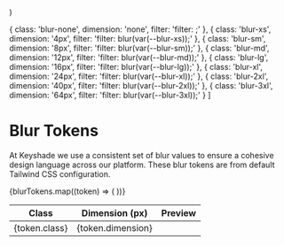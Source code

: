 
  <div
    style={{
      backgroundImage:
        'url("https://images.unsplash.com/photo-1506905925346-21bda4d32df4?w=400&h=400&fit=crop")',
      backgroundSize: 'cover',
      backgroundPosition: 'center',
      padding: '8px'
    }}
    className={`aspect-square h-32 w-32 ${blur} rounded-md`}
  />
)

  {
    class: 'blur-none',
    dimension: 'none',
    filter: 'filter: ;'
  },
  {
    class: 'blur-xs',
    dimension: '4px',
    filter: 'filter: blur(var(--blur-xs));'
  },
  {
    class: 'blur-sm',
    dimension: '8px',
    filter: 'filter: blur(var(--blur-sm));'
  },
  {
    class: 'blur-md',
    dimension: '12px',
    filter: 'filter: blur(var(--blur-md));'
  },
  {
    class: 'blur-lg',
    dimension: '16px',
    filter: 'filter: blur(var(--blur-lg));'
  },
  {
    class: 'blur-xl',
    dimension: '24px',
    filter: 'filter: blur(var(--blur-xl));'
  },
  {
    class: 'blur-2xl',
    dimension: '40px',
    filter: 'filter: blur(var(--blur-2xl));'
  },
  {
    class: 'blur-3xl',
    dimension: '64px',
    filter: 'filter: blur(var(--blur-3xl));'
  }
]

<Meta title="Tokens/Blur" />

# Blur Tokens

At Keyshade we use a consistent set of blur values to ensure a cohesive design language across our platform. These blur tokens are from default Tailwind CSS configuration.

<table>
  <thead>
    <tr>
      <th>Class</th>
      <th>Dimension (px)</th>
      <th>Preview</th>
    </tr>
  </thead>
  <tbody>
    {blurTokens.map((token) => (
      <tr key={token.class}>
        <td>{token.class}</td>
        <td>{token.dimension}</td>
        <td
        // style={{
        //   backgroundImage:
        //     'url("https://images.unsplash.com/photo-1506905925346-21bda4d32df4?w=400&h=400&fit=crop")',
        //   backgroundSize: 'cover',
        //   backgroundPosition: 'center',
        //   padding: '8px'
        // }}
        >
          <Blur blur={token.class} />
        </td>
      </tr>
    ))}
  </tbody>
</table>
